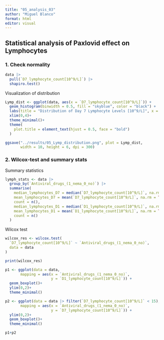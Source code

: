 ```yaml
---
title: "05_analysis_03"
author: "Miguel Blanco"
format: html
editor: visual
---
```


## Statistical analysis of Paxlovid effect on Lymphocytes

### 1. Check normality

```r
data |>
  pull(`D7_lymphocyte_count[10^9/L]`) |> 
  shapiro.test()
```

Visualization of distribution

```r
Lymp_dist <- ggplot(data, aes(x = `D7_lymphocyte_count[10^9/L]`)) +
  geom_histogram(binwidth = 0.5, fill = "skyblue", color = "black") +
  labs(title = "Distribution of Day 7 Lymphocyte Levels [10^9/L]", x = "Lymphocyte Levels", y = "Count") +
  xlim(0,4)+
  theme_minimal()+
  theme(
    plot.title = element_text(hjust = 0.5, face = "bold")
  )

ggsave("../results/05_Lymp_distribution.png", plot = Lymp_dist, 
       width = 10, height = 6, dpi = 300)
```

### 2. Wilcox-test and summary stats

Summary statistics

```r

lymph_stats <- data |> 
  group_by(`Antiviral_drugs_(1_nema_0_no)`) |> 
  summarise(
    median_lymphocytes_D7 = median(`D7_lymphocyte_count[10^9/L]`, na.rm = TRUE),
    mean_lymphocytes_D7 = mean(`D7_lymphocyte_count[10^9/L]`, na.rm = TRUE),
    count = n(),
    median_lymphocytes_D1 = median(`D1_lymphocyte_count[10^9/L]`, na.rm = TRUE),
    mean_lymphocytes_D1 = mean(`D1_lymphocyte_count[10^9/L]`, na.rm = TRUE),
    count = n()
  )
```

Wilcox test

```r
wilcox_res <- wilcox.test(
  `D7_lymphocyte_count[10^9/L]` ~ `Antiviral_drugs_(1_nema_0_no)`,
  data = data
)

print(wilcox_res)
```

```r
p1 <- ggplot(data = data,
       mapping = aes(x = `Antiviral_drugs_(1_nema_0_no)`,
                     y = `D1_lymphocyte_count[10^9/L]`)) +
  geom_boxplot()+
  ylim(0,2)+
  theme_minimal()

p2 <- ggplot(data = data |> filter(`D7_lymphocyte_count[10^9/L]` < 15),
       mapping = aes(x = `Antiviral_drugs_(1_nema_0_no)`,
                     y = `D7_lymphocyte_count[10^9/L]`)) +
  ylim(0,2)+
  geom_boxplot()+
  theme_minimal()

p1+p2
```
